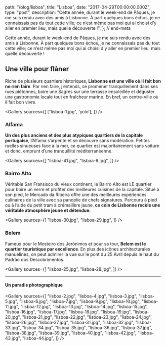 
  path: "/blog/lisboa",
  title: "Lisboa",
  date: "2017-04-29T00:00:00.000Z",
  type: "post",
  description: "Cette année, durant le week-end de Pâques, je me suis rendu avec des amis à Lisbonne. À part quelques bons échos, je ne connaissais pas du tout cette ville; ce n’est même pas moi qui ai choisi d’y aller en premier lieu, mais quelle découverte !",
}; // end-meta

Cette année, durant le week-end de Pâques, je me suis rendu avec des amis à Lisbonne. À part quelques bons échos, je ne connaissais pas du tout cette ville; ce n’est même pas moi qui ai choisi d’y aller en premier lieu, mais quelle découverte !

## Une ville pour flâner
Riche de plusieurs quartiers historiques, **Lisbonne est une ville où il fait bon ne rien faire**. Par rien faire, j’entends, se promener tranquillement dans ses rues piétonnes, boire une Sagres sur une terrasse ensoleillée et déguster une gastronomie locale tout en fraîcheur marine. En bref, un centre-ville où il fait bon vivre.

<Gallery sources={[
  ["lisboa-1.jpg", 'yolo'],
]} />

### Alfama
**Un des plus anciens et des plus atypiques quartiers de la capitale portugaise**, l’Alfama s’arpente et se découvre sans modération. Petites ruelles sinueuses face à la mer, ce quartier est majoritairement sans voiture et donc, emprunt d’une tranquillité méditerranéenne.

<Gallery sources={[
  "lisboa-41.jpg",
  "lisboa-8.jpg",
]} />

### Bairro Alto
Véritable San Fransisco du vieux continent, le Bairro Alto est LE quartier pour boire un verre et profiter des meilleures cuisines de la capitale. Situé à son pied, le Mercado da Ribeira offre une des meilleures expériences culinaires de la ville avec sa panoplie de chefs signatures. Parcouru à pied ou à l’aide du petit tram à crémaillère jaune, **ce coin de Lisbonne recèle une véritable atmosphère jeune et détendue**.

<Gallery sources={[
  "lisboa-30.jpg",
  "lisboa-29.jpg",
]} />

### Belem
Fameux pour le Mosteiro dos Jerónimos et pour sa tour, **Belem est le quartier touristique par excellence**. En plus des icônes architecturales manuélines, on peut admirer la vue sur le pont du 25 Avril depuis le haut  du Padrão dos Descobrimentos.

<Gallery sources={[
  "lisboa-25.jpg",
  "lisboa-28.jpg",
]} />

<hr />

#### Un paradis photographique

<Gallery sources={[
  "lisboa-2.jpg",
  "lisboa-4.jpg",
  "lisboa-3.jpg",
  "lisboa-5.jpg",
  "lisboa-6.jpg",
  "lisboa-7.jpg",
  "lisboa-9.jpg",
  "lisboa-10.jpg",
  "lisboa-11.jpg",
  "lisboa-12.jpg",
  "lisboa-13.jpg",
  "lisboa-14.jpg",
  "lisboa-15.jpg",
  "lisboa-16.jpg",
  "lisboa-17.jpg",
  "lisboa-18.jpg",
  "lisboa-19.jpg",
  "lisboa-20.jpg",
  "lisboa-21.jpg",
  "lisboa-22.jpg",
  "lisboa-23.jpg",
  "lisboa-24.jpg",
  "lisboa-26.jpg",
  "lisboa-27.jpg",
  "lisboa-31.jpg",
  "lisboa-32.jpg",
  "lisboa-33.jpg",
  "lisboa-34.jpg",
  "lisboa-35.jpg",
  "lisboa-36.jpg",
  "lisboa-37.jpg",
  "lisboa-38.jpg",
  "lisboa-39.jpg",
  "lisboa-40.jpg",
  "lisboa-42.jpg",
  "lisboa-43.jpg",
  "lisboa-44.jpg",
]} />

